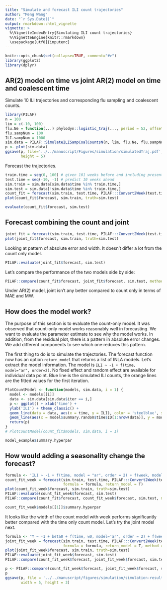 ```yaml
---
title: "Simulate and forecast ILI count trajectories"
author: "Meng Wang"
date: "`r Sys.Date()`"
output: rmarkdown::html_vignette
vignette: >
  %\VignetteIndexEntry{Simulating ILI count trajectories}
  %\VignetteEngine{knitr::rmarkdown}
  \usepackage[utf8]{inputenc}
---
```


```r
knitr::opts_chunk$set(collapse=TRUE, comment="#>")
library(ggplot2)
library(dplyr)
```

## AR(2) model on time vs joint AR(2) model on time and coalescent time

Simulate 10 ILI trajectories and corresponding flu sampling and coalescent counts.

```r
library(PILAF)
n = 100
lim = c(-10, 100)
flu.Ne = function(...) phylodyn::logistic_traj(..., period = 52, offset = 26)
flu.sampNum = 100
ILI.sampNum = 1000
sim.data = PILAF::SimulateILISampCoalCountsN(n, lim, flu.Ne, flu.sampNum, ILI.sampNum)
p <- plot(sim.data)
ggsave(p, file='../../manuscript/Figures/simulation/simulatedTraj.pdf', width = 5,
       height = 5)
```

Forecast the trajectories. 

```r
train.time = seq(0, 100) # given 101 weeks before and including present
test.time = seq(-10, -1) # predict 10 weeks ahead
sim.train = sim.data[sim.data$time %in% train.time,]
sim.test = sim.data[!sim.data$time %in% train.time,]
count_fit = forecast(sim.train, test.time, PILAF:::Convert2Week(test.time), return_model = T)
plot(count_fit$forecast, sim.train, truth=sim.test)
```

```r
evaluate(count_fit$forecast, sim.test)
```

## Forecast combining the count and joint

```r
joint_fit = forecast(sim.train, test.time, PILAF:::Convert2Week(test.time), method='joint')
plot(joint_fit$forecast, sim.train, truth=sim.test)
```

Looking at pattern of absolute error and width. It doesn't differ a lot from the count only model. 

```r
PILAF::evaluate(joint_fit$forecast, sim.test)
```


Let's compare the performance of the two models side by side:

```r
PILAF::compare(count_fit$forecast, joint_fit$forecast, sim.test, method = c('count', 'joint'))
```

Under AR(2) model, joint isn't any better compared to count only in terms of MAE and MW. 


## How does the model work?

The purpose of this section is to evaluate the count-only model. It was observed that count-only model works reasonably well in forecasting. We want to evaluate the parameter estimate to see why the model works. In addition, from the residual plot, there is a pattern in absolute error changes. We add different components to see which one reduces this pattern. 

The first thing to do is to simulate the trajectories. The forecast function now has an option `return_model` that returns a list of INLA models. Let's extract the model information. The model is `ILI ~ -1 + f(time, model="ar", order=2)`. No fixed effect and random effect are available for individual data point. Blue line is the simulated ILI counts, the orange lines are the fitted values for the first iteration.

```r
PlotCountModel <- function(models, sim.data, i = 1) {
  model <- models[[i]]
  data <- sim.data[sim.data$iter == i,]
  p <- ggplot() + xlab('time') +
  ylab('ILI') + theme_classic() +
  geom_line(data = data, aes(x = time, y = ILI), color = 'steelblue', size = 0.5) +
  geom_line(aes(x = model$summary.random$time$ID[1:nrow(data)], y = model$summary.fitted.values$`0.5quant`[1:nrow(data)]), color = 'orange', size = 0.5)
  return(p)
}
# PlotCountModel(count_fit$models, sim.data, i = 1)
```


```r
model_example$summary.hyperpar
```


## How would adding a seasonality change the forecast?

```r
formula <- 'ILI ~ -1 + f(time, model = "ar", order = 2) + f(week, model = "rw1", cyclic = T, constr = F)'
count_fit_week = forecast(sim.train, test.time, PILAF:::Convert2Week(test.time),
                          formula = formula, return_model = T)
plot(count_fit_week$forecast, sim.train, truth=sim.test)
PILAF::evaluate(count_fit_week$forecast, sim.test)
PILAF::compare(count_fit$forecast, count_fit_week$forecast, sim.test, method = c('count', 'count_week'))
```

```r
count_fit_week$models[[1]]$summary.hyperpar
```

It looks like the width of the count model with week performs significantly better compared with the time only count model. Let's try the joint model next. 

```r
formula <- "Y ~ -1 + beta0 + f(time, w0, model='ar', order = 2) + f(week, w0, model='rw1', cyclic = T, constr = F) + f(time2, w, copy = 'time') + f(week2, w, copy = 'week')"
joint_fit_week = forecast(sim.train, test.time, PILAF:::Convert2Week(test.time),
                          formula = formula, return_model = T, method = 'joint', verbose=F)
plot(joint_fit_week$forecast, sim.train, truth=sim.test)
PILAF::evaluate(joint_fit_week$forecast, sim.test)
PILAF::compare(count_fit_week$forecast, joint_fit_week$forecast, sim.test, method = c('count_week', 'joint_week'))
```

```r
p <- PILAF::compare(count_fit_week$forecast, joint_fit_week$forecast, sim.test, method = c('count only', 'joint'))
p
ggsave(p, file = '../../manuscript/figures/simulation/simulation-results.pdf',
       width = 5, height = 3)
```
